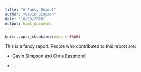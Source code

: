 ```yaml
---
title: "A Fancy Report"
author: "Gavin Simpson"
date: "10/20/2020"
output: html_document
---
```


```r
knitr::opts_chunk$set(echo = TRUE)
```

This is a fancy report. People who contributed to this report are:

* Gavin Simpson and Chris Eastmond 


* ...
